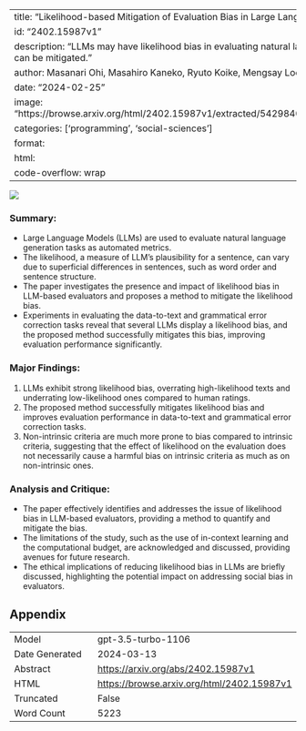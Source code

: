
---
title: "Likelihood-based Mitigation of Evaluation Bias in Large Language Models"
id: "2402.15987v1"
description: "LLMs may have likelihood bias in evaluating natural language generation, but bias can be mitigated."
author: Masanari Ohi, Masahiro Kaneko, Ryuto Koike, Mengsay Loem, Naoaki Okazaki
date: "2024-02-25"
image: "https://browse.arxiv.org/html/2402.15987v1/extracted/5429840/bias_image_data2text_v2.png"
categories: ['programming', 'social-sciences']
format:
  html:
    code-overflow: wrap
---

![](https://browse.arxiv.org/html/2402.15987v1/extracted/5429840/bias_image_data2text_v2.png)

### Summary:
- Large Language Models (LLMs) are used to evaluate natural language generation tasks as automated metrics.
- The likelihood, a measure of LLM’s plausibility for a sentence, can vary due to superficial differences in sentences, such as word order and sentence structure.
- The paper investigates the presence and impact of likelihood bias in LLM-based evaluators and proposes a method to mitigate the likelihood bias.
- Experiments in evaluating the data-to-text and grammatical error correction tasks reveal that several LLMs display a likelihood bias, and the proposed method successfully mitigates this bias, improving evaluation performance significantly.

### Major Findings:
1. LLMs exhibit strong likelihood bias, overrating high-likelihood texts and underrating low-likelihood ones compared to human ratings.
2. The proposed method successfully mitigates likelihood bias and improves evaluation performance in data-to-text and grammatical error correction tasks.
3. Non-intrinsic criteria are much more prone to bias compared to intrinsic criteria, suggesting that the effect of likelihood on the evaluation does not necessarily cause a harmful bias on intrinsic criteria as much as on non-intrinsic ones.

### Analysis and Critique:
- The paper effectively identifies and addresses the issue of likelihood bias in LLM-based evaluators, providing a method to quantify and mitigate the bias.
- The limitations of the study, such as the use of in-context learning and the computational budget, are acknowledged and discussed, providing avenues for future research.
- The ethical implications of reducing likelihood bias in LLMs are briefly discussed, highlighting the potential impact on addressing social bias in evaluators.

## Appendix

|          |          |
|----------|----------|
| Model     | gpt-3.5-turbo-1106       |
| Date Generated     | 2024-03-13       |
| Abstract | [https://arxiv.org/abs/2402.15987v1](https://arxiv.org/abs/2402.15987v1)        |
| HTML     | [https://browse.arxiv.org/html/2402.15987v1](https://browse.arxiv.org/html/2402.15987v1)       |
| Truncated       | False       |
| Word Count       | 5223       |
